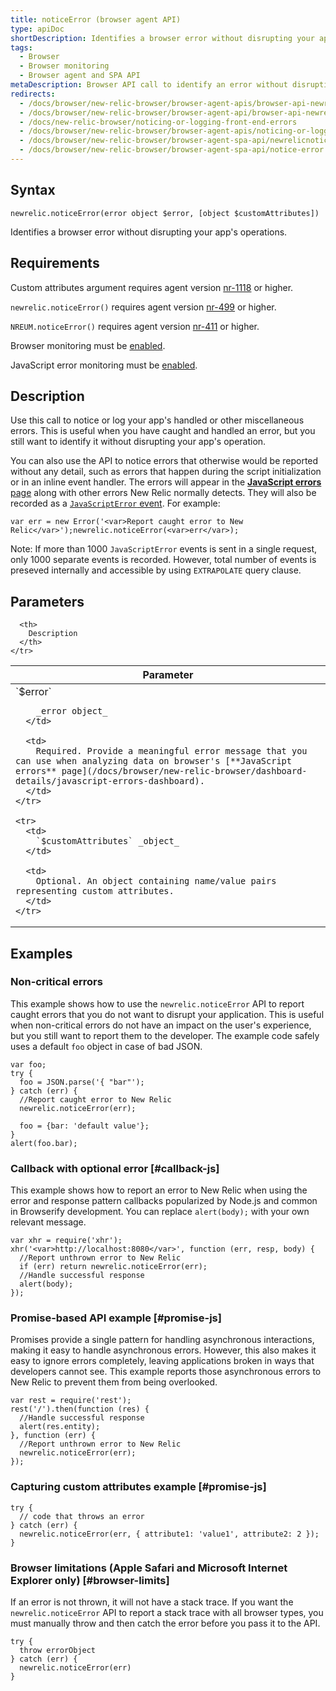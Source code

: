 ```yaml
---
title: noticeError (browser agent API)
type: apiDoc
shortDescription: Identifies a browser error without disrupting your app&#039;s operations.
tags:
  - Browser
  - Browser monitoring
  - Browser agent and SPA API
metaDescription: Browser API call to identify an error without disrupting your app's operations.
redirects:
  - /docs/browser/new-relic-browser/browser-agent-apis/browser-api-newrelicnoticeerror
  - /docs/browser/new-relic-browser/browser-agent-api/browser-api-newrelicnoticeerror
  - /docs/new-relic-browser/noticing-or-logging-front-end-errors
  - /docs/browser/new-relic-browser/browser-agent-apis/noticing-or-logging-front-end-errors
  - /docs/browser/new-relic-browser/browser-agent-spa-api/newrelicnoticeerror-browser-agent-api
  - /docs/browser/new-relic-browser/browser-agent-spa-api/notice-error
---
```


## Syntax

```
newrelic.noticeError(error object $error, [object $customAttributes])
```

Identifies a browser error without disrupting your app's operations.

## Requirements

Custom attributes argument requires agent version [nr-1118](/docs/release-notes/new-relic-browser-release-notes/browser-agent-release-notes) or higher.

`newrelic.noticeError()` requires agent version [nr-499](/docs/release-notes/new-relic-browser-release-notes/browser-agent-release-notes) or higher.

`NREUM.noticeError()` requires agent version [nr-411](/docs/release-notes/new-relic-browser-release-notes/browser-agent-release-notes) or higher.

Browser monitoring must be [enabled](/docs/browser/new-relic-browser/getting-started/browser-settings).

JavaScript error monitoring must be [enabled](/docs/browser/new-relic-browser/browser-pro-features/javascript-errors-page-detect-analyze-errors).

## Description

Use this call to notice or log your app's handled or other miscellaneous errors. This is useful when you have caught and handled an error, but you still want to identify it without disrupting your app's operation.

You can also use the API to notice errors that otherwise would be reported without any detail, such as errors that happen during the script initialization or in an inline event handler. The errors will appear in the [**JavaScript errors** page](/docs/browser/new-relic-browser/dashboard-details/javascript-errors-dashboard) along with other errors New Relic normally detects. They will also be recorded as a [`JavaScriptError` event](/attribute-dictionary/?event=JavaScriptError). For example:

```
var err = new Error('<var>Report caught error to New Relic</var>');newrelic.noticeError(<var>err</var>);
```

Note: If more than 1000 `JavaScriptError` events is sent in a single request, only 1000 separate events is recorded. However, total number of events is preseved internally and accessible by using `EXTRAPOLATE` query clause.

## Parameters

<table>
  <thead>
    <tr>
      <th width="30%">
        Parameter
      </th>

      <th>
        Description
      </th>
    </tr>
  </thead>

  <tbody>
    <tr>
      <td>
        `$error`

        _error object_
      </td>

      <td>
        Required. Provide a meaningful error message that you can use when analyzing data on browser's [**JavaScript errors** page](/docs/browser/new-relic-browser/dashboard-details/javascript-errors-dashboard).
      </td>
    </tr>

    <tr>
      <td>
        `$customAttributes` _object_
      </td>

      <td>
        Optional. An object containing name/value pairs representing custom attributes.
      </td>
    </tr>
  </tbody>
</table>

## Examples

### Non-critical errors

This example shows how to use the `newrelic.noticeError` API to report caught errors that you do not want to disrupt your application. This is useful when non-critical errors do not have an impact on the user's experience, but you still want to report them to the developer. The example code safely uses a default `foo` object in case of bad JSON.

```
var foo;
try {
  foo = JSON.parse('{ "bar"');
} catch (err) {
  //Report caught error to New Relic
  newrelic.noticeError(err);

  foo = {bar: 'default value'};
}
alert(foo.bar);
```

### Callback with optional error [#callback-js]

This example shows how to report an error to New Relic when using the error and response pattern callbacks popularized by Node.js and common in Browserify development. You can replace `alert(body);` with your own relevant message.

```
var xhr = require('xhr');
xhr('<var>http://localhost:8080</var>', function (err, resp, body) {
  //Report unthrown error to New Relic
  if (err) return newrelic.noticeError(err);
  //Handle successful response
  alert(body);
});
```

### Promise-based API example [#promise-js]

Promises provide a single pattern for handling asynchronous interactions, making it easy to handle asynchronous errors. However, this also makes it easy to ignore errors completely, leaving applications broken in ways that developers cannot see. This example reports those asynchronous errors to New Relic to prevent them from being overlooked.

```
var rest = require('rest');
rest('/').then(function (res) {
  //Handle successful response
  alert(res.entity);
}, function (err) {
  //Report unthrown error to New Relic
  newrelic.noticeError(err);
});
```

### Capturing custom attributes example [#promise-js]

```
try {
  // code that throws an error
} catch (err) {
  newrelic.noticeError(err, { attribute1: 'value1', attribute2: 2 });
}
```

### Browser limitations (Apple Safari and Microsoft Internet Explorer only) [#browser-limits]

If an error is not thrown, it will not have a stack trace. If you want the `newrelic.noticeError` API to report a stack trace with all browser types, you must manually throw and then catch the error before you pass it to the API.

```
try {
  throw errorObject
} catch (err) {
  newrelic.noticeError(err)
}
```
